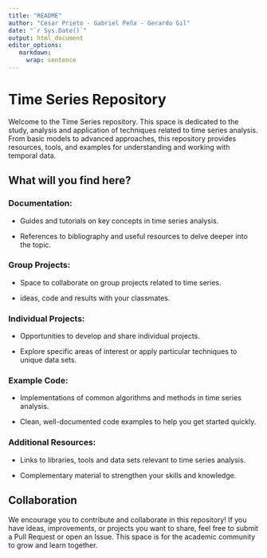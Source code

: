```yaml
---
title: "README"
author: "Cesar Prieto - Gabriel Peña - Gerardo Gil"
date: "`r Sys.Date()`"
output: html_document
editor_options:
   markdown:
     wrap: sentence
---
```


# Time Series Repository

Welcome to the Time Series repository.
This space is dedicated to the study, analysis and application of techniques related to time series analysis.
From basic models to advanced approaches, this repository provides resources, tools, and examples for understanding and working with temporal data.

## What will you find here?

### Documentation:

- Guides and tutorials on key concepts in time series analysis.

- References to bibliography and useful resources to delve deeper into the topic.

### Group Projects:

- Space to collaborate on group projects related to time series.

- ideas, code and results with your classmates.

### Individual Projects:

- Opportunities to develop and share individual projects.

- Explore specific areas of interest or apply particular techniques to unique data sets.

### Example Code:

- Implementations of common algorithms and methods in time series analysis.

- Clean, well-documented code examples to help you get started quickly.

### Additional Resources:

- Links to libraries, tools and data sets relevant to time series analysis.

- Complementary material to strengthen your skills and knowledge.

## Collaboration

We encourage you to contribute and collaborate in this repository!
If you have ideas, improvements, or projects you want to share, feel free to submit a Pull Request or open an Issue.
This space is for the academic community to grow and learn together.
